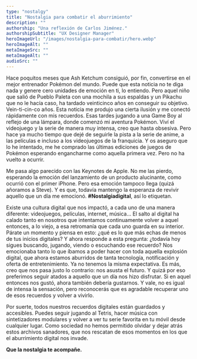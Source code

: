 ```yaml
---
type: "nostalgy"
title: "Nostalgia para combatir el aburrimiento"
description: ""
authorship: "Una reflexión de Carlos Jiménez."
authorshipSubtitle: "UX Designer Manager"
heroImageUrl: "/images/nostalgia-para-combatir/hero.webp"
heroImageAlt: ""
metaImageSrc: ""
metaImageAlt: ""
audioSrc: ""
---
```



<ArticleIntroduccion>
  Hace poquitos meses que Ash Ketchum consiguió, por fin, convertirse en el
  mejor entrenador Pokémon del mundo. Puede que esta noticia no te diga nada y
  genere cero unidades de emoción en ti, lo entiendo. Pero aquel niño que salió
  de Pueblo Paleta con una mochila a sus espaldas y un Pikachu que no le hacía
  caso, ha tardado veinticinco años en conseguir su objetivo. Vein-ti-cin-co
  años.
</ArticleIntroduccion>

<ArticleSection>
  Esta noticia me produjo una cierta ilusión y me conectó rápidamente con mis
  recuerdos. Esas tardes jugando a una Game Boy al reflejo de una lámpara, donde
  comenzó mi aventura Pokémon. Viví el videojuego y la serie de manera muy
  intensa, creo que hasta obsesiva. Pero hace ya mucho tiempo que dejé de
  seguirle la pista a la serie de anime, a las películas e incluso a los
  videojuegos de la franquicia. Y os aseguro que lo he intentado, me he comprado
  las últimas ediciones de juegos de Pokémon esperando engancharme como aquella
  primera vez. Pero no ha vuelto a ocurrir.

Me pasa algo parecido con las Keynotes de Apple. No me las pierdo, esperando la emoción del lanzamiento de
un producto alucinante, como ocurrió con el primer iPhone. Pero esa emoción
tampoco llega (quizá añoramos a Steve). Y es que, todavía mantengo la
esperanza de revivir aquello que un día me emocionó. **#Nostalgiadigital**, así lo
etiquetan.

</ArticleSection>

<ArticleSection>
  Existe una cultura digital que nos impactó, a cada uno de una manera
  diferente: videojuegos, películas, internet, música… El salto al digital ha
  calado tanto en nosotros que intentamos continuamente volver a aquel entonces,
  a lo viejo, a esa retromanía que cada uno guarda en su interior. Párate un
  momento y piensa en esto: ¿qué es lo que más echas de menos de tus inicios
  digitales? Y ahora responde a esta pregunta: ¿todavía hoy sigues buscando,
  jugando, viendo o escuchando ese recuerdo?
</ArticleSection>

<ArticleSection>
  Nos emocionaba tanto lo que íbamos a poder hacer con toda aquella explosión
  digital, que ahora estamos aburridos de tanta tecnología, notificación y
  oferta de entretenimiento. Ya no tenemos la misma expectativa. Es más, creo
  que nos pasa justo lo contrario: nos asusta el futuro. Y quizá por eso
  preferimos seguir atados a aquello que un día nos hizo disfrutar. Si en aquel
  entonces nos gustó, ahora también debería gustarnos. Y vale, no es igual de
  intensa la sensación, pero reconocerás que es agradable recuperar uno de esos
  recuerdos y volver a vivirlo.
</ArticleSection>

<ArticleSection>
<SingleImage
  src="/images/nostalgia-para-combatir/tetris.webp"
  alt="Pieza de tetris"
/>

Por suerte, todos nuestros recuerdos digitales están guardados y accesibles. Puedes seguir jugando al Tetris, hacer música con sintetizadores modulares y volver a ver tu serie favorita en tu móvil desde cualquier lugar. Como sociedad no hemos permitido olvidar y dejar atrás estos archivos sanadores, que nos rescatan de esos momentos en los que el aburrimiento digital nos invade.

**Que la nostalgia te acompañe.**

</ArticleSection>
